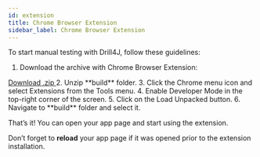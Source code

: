 ```yaml
---
id: extension
title: Chrome Browser Extension
sidebar_label: Chrome Browser Extension
---
```




To start manual testing with Drill4J, follow these guidelines:
1. Download the archive with Chrome Browser Extension: 
<a href='./assets/drill4j-browser-extension-v0.3.29.zip' target="_black" class="button-ghost mt-2" download>
    <DownloadIcon/>
    Download .zip 
</a>
2. Unzip **build** folder.
3. Click the Chrome menu icon and select Extensions from the Tools menu.
4. Enable Developer Mode in the top-right corner of the screen.
5. Click on the Load Unpacked button.
6. Navigate to **build** folder and select it.

That’s it! You can open your app page and start using the extension.
<AdditionalInformation className="space-y-2">

Don’t forget to **reload** your app page if it was opened prior to the extension installation.
</AdditionalInformation>


